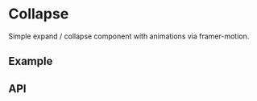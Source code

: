 
<Meta title="Docs/Components/Layout/Collapse" />

# Collapse
Simple expand / collapse component with animations via framer-motion.

## Example
<Canvas sourceState="shown" of={CollapseStories.Simple}/>

## API

[//]: # (<ArgsTable of={Collapse} />)
